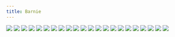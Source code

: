 ```yaml
---
title: Barnie
---
```


![](/images/great/part-5/great136.jpg)
![](/images/great/part-5/great137.jpg)
![](/images/great/part-5/great138.jpg)
![](/images/great/part-5/great139.jpg)
![](/images/great/part-5/great140.jpg)
![](/images/great/part-5/great141.jpg)
![](/images/great/part-5/great142.jpg)
![](/images/great/part-5/great143.jpg)
![](/images/great/part-5/great144.jpg)
![](/images/great/part-5/great145.jpg)
![](/images/great/part-5/great146.jpg)
![](/images/great/part-5/great147.jpg)
![](/images/great/part-5/great148.jpg)
![](/images/great/part-5/great149.jpg)
![](/images/great/part-5/great150.jpg)
![](/images/great/part-5/great151.jpg)
![](/images/great/part-5/great152.jpg)
![](/images/great/part-5/great153.jpg)
![](/images/great/part-5/great154.jpg)
![](/images/great/part-5/great155.jpg)
![](/images/great/part-5/great156.jpg)
![](/images/great/part-5/great157.jpg)